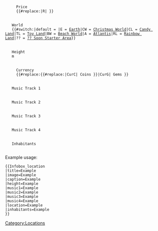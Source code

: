<includeonly>
<infobox>
  <title source="title">
    <default>{{PAGENAME}}</default>
  </title>
  <image source="image">
    <caption source="caption"/>
  </image>
  <data source="price">
      <label>Price</label>
      <format>{{#replace:{{{price}}}|R|{{Robux}} }}</format>
  </data>
  <data source="world">
    <label>World</label>
    <format>{{#switch:{{{world}}}|default = {{{world}}}|E = [[Starter Area|Earth]]|CW = [[Christmas Starter Area|Christmas World]]|CL = [[Candy Land Starter Area|Candy Land]]|TL = [[Toy Land Starter Area|Toy Land]]|BW = [[Beach World Starter Area|Beach World]]|A = [[Atlantis Starter Area|Atlantis]]|RL = [[Rainbow Land Starter Area|Rainbow Land]]|?? = [[?? Soon Starter Area]]}}</format>
  </data>
  <data source="height">
    <label>Height</label>
    <format>{{{height}}}m</format>
  </data>
  <data source="currency">
      <label>Currency</label>
      <format>{{#replace:{{#replace:{{{currency}}}|CurC|{{Coin}} <span class="Coin">Coins</span> }}|CurG|{{Jewel}} <span class="Jewel">Gems</span> }}</format>
  </data>
    <data source="music1">
    <label>Music Track 1</label>
  </data>
  <data source="music2">
    <label>Music Track 2</label>
  </data>
  <data source="music3">
    <label>Music Track 3</label>
  </data>
  <data source="music4">
    <label>Music Track 4</label>
  </data>
  <data source="inhabitants">
    <label>Inhabitants</label>
  </data>
</infobox>
[[Category:Locations]]
</includeonly>
<noinclude>
Example usage:<pre>
{{Infobox_location
|title=Example
|image=Example
|caption=Example
|height=Example
|music1=Example
|music2=Example
|music3=Example
|music4=Example
|location=Example
|inhabitants=Example
}}
</pre>
</noinclude>
